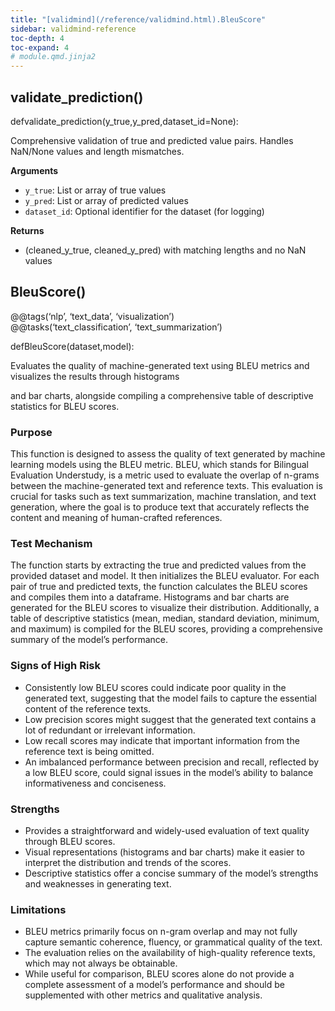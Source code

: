 ```yaml
---
title: "[validmind](/reference/validmind.html).BleuScore"
sidebar: validmind-reference
toc-depth: 4
toc-expand: 4
# module.qmd.jinja2
---
```


## validate_prediction<span class='muted'>()</span>

<!-- signatures.jinja2 -->

::: {.signature}

<span class="kw">def</span><span class="name">validate_prediction</span>(<span class="params"><span class="n">y_true</span><span class="muted">,</span></span><span class="params"><span class="n">y_pred</span><span class="muted">,</span></span><span class="params"><span class="n">dataset_id</span><span class="o">=</span><span class="kc">None</span></span>):

:::

<!-- docstring.jinja2 -->

Comprehensive validation of true and predicted value pairs. Handles NaN/None values and length mismatches.

**Arguments**

- `y_true`: List or array of true values
- `y_pred`: List or array of predicted values
- `dataset_id`: Optional identifier for the dataset (for logging)

**Returns**

- (cleaned_y_true, cleaned_y_pred) with matching lengths and no NaN values

<!-- function.qmd.jinja2 -->

## BleuScore[()]{.muted}

<!-- signatures.jinja2 -->

::: {.signature}

<div class="decorator">@<!-- types.jinja2 - format_type --><span class="n">@tags('nlp', 'text_data', 'visualization')</span></div><div class="decorator">@<!-- types.jinja2 - format_type --><span class="n">@tasks('text_classification', 'text_summarization')</span></div>
<span class="kw">def</span><span class="name">BleuScore</span>(<span class="params"><span class="n">dataset</span><span class="muted">,</span></span><span class="params"><span class="n">model</span></span>):

:::

<!-- docstring.jinja2 -->

Evaluates the quality of machine-generated text using BLEU metrics and visualizes the results through histograms

and bar charts, alongside compiling a comprehensive table of descriptive statistics for BLEU scores.

### Purpose

This function is designed to assess the quality of text generated by machine learning models using the BLEU metric. BLEU, which stands for Bilingual Evaluation Understudy, is a metric used to evaluate the overlap of n-grams between the machine-generated text and reference texts. This evaluation is crucial for tasks such as text summarization, machine translation, and text generation, where the goal is to produce text that accurately reflects the content and meaning of human-crafted references.

### Test Mechanism

The function starts by extracting the true and predicted values from the provided dataset and model. It then initializes the BLEU evaluator. For each pair of true and predicted texts, the function calculates the BLEU scores and compiles them into a dataframe. Histograms and bar charts are generated for the BLEU scores to visualize their distribution. Additionally, a table of descriptive statistics (mean, median, standard deviation, minimum, and maximum) is compiled for the BLEU scores, providing a comprehensive summary of the model's performance.

### Signs of High Risk

- Consistently low BLEU scores could indicate poor quality in the generated text, suggesting that the model fails to capture the essential content of the reference texts.
- Low precision scores might suggest that the generated text contains a lot of redundant or irrelevant information.
- Low recall scores may indicate that important information from the reference text is being omitted.
- An imbalanced performance between precision and recall, reflected by a low BLEU score, could signal issues in the model's ability to balance informativeness and conciseness.

### Strengths

- Provides a straightforward and widely-used evaluation of text quality through BLEU scores.
- Visual representations (histograms and bar charts) make it easier to interpret the distribution and trends of the scores.
- Descriptive statistics offer a concise summary of the model's strengths and weaknesses in generating text.

### Limitations

- BLEU metrics primarily focus on n-gram overlap and may not fully capture semantic coherence, fluency, or grammatical quality of the text.
- The evaluation relies on the availability of high-quality reference texts, which may not always be obtainable.
- While useful for comparison, BLEU scores alone do not provide a complete assessment of a model's performance and should be supplemented with other metrics and qualitative analysis.
